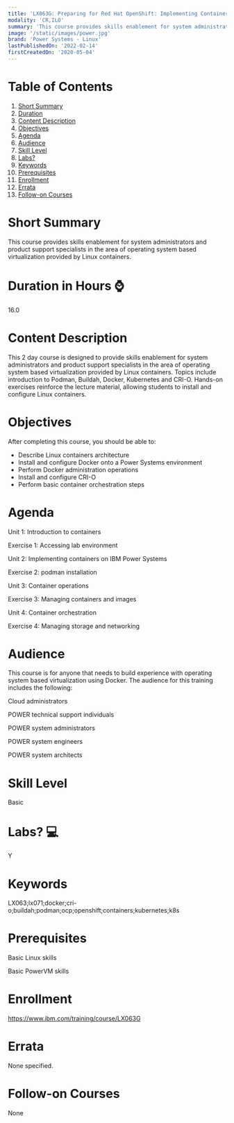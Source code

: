```yaml
---
title: 'LX063G: Preparing for Red Hat OpenShift: Implementing Containers on IBM Power Systems'
modality: 'CR,ILO'
summary: 'This course provides skills enablement for system administrators and product support specialists in the area of operating system based virtualization provided by Linux containers.'
image: '/static/images/power.jpg'
brand: 'Power Systems - Linux'
lastPublishedOn: '2022-02-14'
firstCreatedOn: '2020-05-04'
---
```

# Table of Contents
1.  [Short Summary](#short-summary)
2.  [Duration](#duration-in-hours-)
3.  [Content Description](#content-description)
4.  [Objectives](#objectives)
5.  [Agenda](#agenda)
6.  [Audience](#audience)
7.  [Skill Level](#skill-level)
8.  [Labs?](#labs-)
9.  [Keywords](#keywords)
10. [Prerequisites](#prerequisites)
11. [Enrollment](#enrollment)
12. [Errata](#errata)
13. [Follow-on Courses](#follow-on-courses)

# Short Summary
This course provides skills enablement for system administrators and product support specialists in the area of operating system based virtualization provided by Linux containers.

# Duration in Hours ⌚
16.0

# Content Description
This 2 day course is designed to provide skills enablement for system administrators and product support specialists in the area of operating system based virtualization provided by Linux containers. Topics include introduction to Podman, Buildah, Docker, Kubernetes and CRI-O. Hands-on exercises reinforce the lecture material, allowing students to install and configure Linux containers.



# Objectives
After completing this course, you should be able to:

* Describe Linux containers architecture
* Install and configure Docker onto a Power Systems environment
* Perform Docker administration operations
* Install and configure CRI-O
* Perform basic container orchestration steps


# Agenda
Unit 1: Introduction to containers

Exercise 1: Accessing lab environment

Unit 2: Implementing containers on IBM Power Systems

Exercise 2: podman installation

Unit 3: Container operations

Exercise 3: Managing containers and images

Unit 4: Container orchestration

Exercise 4: Managing storage and networking



# Audience
This course is for anyone that needs to build experience with operating system based virtualization using Docker. The audience for this training includes the following:

Cloud administrators

POWER technical support individuals

POWER system administrators

POWER system engineers

POWER system architects



# Skill Level
Basic               

# Labs? 💻
Y

# Keywords
LX063;lx071;docker;cri-o;buildah;podman;ocp;openshift;containers;kubernetes;k8s

# Prerequisites
Basic Linux skills

Basic PowerVM skills 



# Enrollment
https://www.ibm.com/training/course/LX063G

# Errata
None specified.

# Follow-on Courses
None

